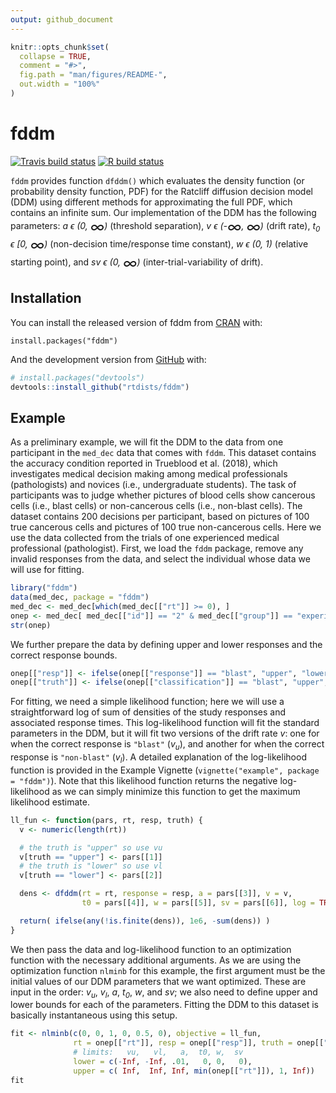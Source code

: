 ```yaml
---
output: github_document
---
```


<!-- README.md is generated from README.Rmd. Please edit that file -->

```r
knitr::opts_chunk$set(
  collapse = TRUE,
  comment = "#>",
  fig.path = "man/figures/README-",
  out.width = "100%"
)
```

# fddm

<!-- badges: start -->
[![Travis build status](https://travis-ci.org/rtdists/fddm.svg?branch=master)](https://travis-ci.org/rtdists/fddm)
[![R build status](https://github.com/rtdists/fddm/workflows/R-CMD-check/badge.svg)](https://github.com/rtdists/fddm/actions)
<!-- badges: end -->

`fddm` provides function `dfddm()` which evaluates the density function (or probability density function, PDF) for the Ratcliff diffusion decision model (DDM) using different methods for approximating the full PDF, which contains an infinite sum. Our implementation of the DDM has the following parameters: *a &#1013; (0, <font style="vertical-align: middle;" size="5em">&#8734;</font>)* (threshold separation), *v &#1013; (-<font style="vertical-align: middle;" size="5em">&#8734;</font>, <font style="vertical-align: middle;" size="5em">&#8734;</font>)* (drift rate), *t<sub>0</sub> &#1013; [0, <font style="vertical-align: middle;" size="5em">&#8734;</font>)* (non-decision time/response time constant), *w &#1013; (0, 1)* (relative starting point), and *sv &#1013; (0, <font style="vertical-align: middle;" size="5em">&#8734;</font>)* (inter-trial-variability of drift).

## Installation

You can install the released version of fddm from [CRAN](https://CRAN.R-project.org) with:

```
install.packages("fddm")
```

And the development version from [GitHub](https://github.com/) with:

``` r
# install.packages("devtools")
devtools::install_github("rtdists/fddm")
```
## Example
As a preliminary example, we will fit the DDM to the data from one participant in the `med_dec` data that comes with `fddm`. This dataset contains the accuracy condition reported in Trueblood et al. (2018), which investigates medical decision making among medical professionals (pathologists) and novices (i.e., undergraduate students). The task of participants was to judge whether pictures of blood cells show cancerous cells (i.e., blast cells) or non-cancerous cells (i.e., non-blast cells). The dataset contains 200 decisions per participant, based on pictures of 100 true cancerous cells and pictures of 100 true non-cancerous cells. Here we use the data collected from the trials of one experienced medical professional (pathologist). First, we load the `fddm` package, remove any invalid responses from the data, and select the individual whose data we will use for fitting.

```r
library("fddm")
data(med_dec, package = "fddm")
med_dec <- med_dec[which(med_dec[["rt"]] >= 0), ]
onep <- med_dec[ med_dec[["id"]] == "2" & med_dec[["group"]] == "experienced", ]
str(onep)
```

We further prepare the data by defining upper and lower responses and the correct response bounds.

```r
onep[["resp"]] <- ifelse(onep[["response"]] == "blast", "upper", "lower")
onep[["truth"]] <- ifelse(onep[["classification"]] == "blast", "upper", "lower")
```

For fitting, we need a simple likelihood function; here we will use a straightforward log of sum of densities of the study responses and associated response times. This log-likelihood function will fit the standard parameters in the DDM, but it will fit two versions of the drift rate *v*: one for when the correct response is `"blast"` (*v<sub>u</sub>*), and another for when the correct response is `"non-blast"` (*v<sub>l</sub>*). A detailed explanation of the log-likelihood function is provided in the Example Vignette (`vignette("example", package = "fddm")`). Note that this likelihood function returns the negative log-likelihood as we can simply minimize this function to get the maximum likelihood estimate.

```r
ll_fun <- function(pars, rt, resp, truth) {
  v <- numeric(length(rt))

  # the truth is "upper" so use vu
  v[truth == "upper"] <- pars[[1]]
  # the truth is "lower" so use vl
  v[truth == "lower"] <- pars[[2]]

  dens <- dfddm(rt = rt, response = resp, a = pars[[3]], v = v,
                t0 = pars[[4]], w = pars[[5]], sv = pars[[6]], log = TRUE)

  return( ifelse(any(!is.finite(dens)), 1e6, -sum(dens)) )
}
```

We then pass the data and log-likelihood function to an optimization function with the necessary additional arguments. As we are using the optimization function `nlminb` for this example, the first argument must be the initial values of our DDM parameters that we want optimized. These are input in the order: *v<sub>u</sub>*, *v<sub>l</sub>*, *a*, *t<sub>0</sub>*, *w*, and *sv*; we also need to define upper and lower bounds for each of the parameters. Fitting the DDM to this dataset is basically instantaneous using this setup.

```r
fit <- nlminb(c(0, 0, 1, 0, 0.5, 0), objective = ll_fun,
              rt = onep[["rt"]], resp = onep[["resp"]], truth = onep[["truth"]],
              # limits:   vu,   vl,   a,  t0, w,  sv
              lower = c(-Inf, -Inf, .01,   0, 0,   0),
              upper = c( Inf,  Inf, Inf, min(onep[["rt"]]), 1, Inf))
fit
```
